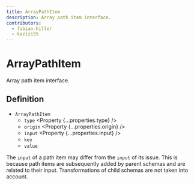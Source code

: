 ```yaml
---
title: ArrayPathItem
description: Array path item interface.
contributors:
  - fabian-hiller
  - kazizi55
---
```



# ArrayPathItem

Array path item interface.

## Definition

- `ArrayPathItem`
  - `type` <Property {...properties.type} />
  - `origin` <Property {...properties.origin} />
  - `input` <Property {...properties.input} />
  - `key` <Property type="number" />
  - `value` <Property type="unknown" />

The `input` of a path item may differ from the `input` of its issue. This is because path items are subsequently added by parent schemas and are related to their input. Transformations of child schemas are not taken into account.
